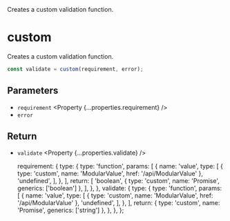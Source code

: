 
<Title>custom</Title>
<Description>Creates a custom validation function.</Description>

# custom

Creates a custom validation function.

```ts
const validate = custom(requirement, error);
```

## Parameters

- `requirement` <Property {...properties.requirement} />
- `error` <Property type="string" />

## Return

- `validate` <Property {...properties.validate} />

  requirement: {
    type: {
      type: 'function',
      params: [
        {
          name: 'value',
          type: [
            { type: 'custom', name: 'ModularValue', href: '/api/ModularValue' },
            'undefined',
          ],
        },
      ],
      return: [
        'boolean',
        { type: 'custom', name: 'Promise', generics: ['boolean'] },
      ],
    },
  },
  validate: {
    type: {
      type: 'function',
      params: [
        {
          name: 'value',
          type: [
            { type: 'custom', name: 'ModularValue', href: '/api/ModularValue' },
            'undefined',
          ],
        },
      ],
      return: { type: 'custom', name: 'Promise', generics: ['string'] },
    },
  },
};
